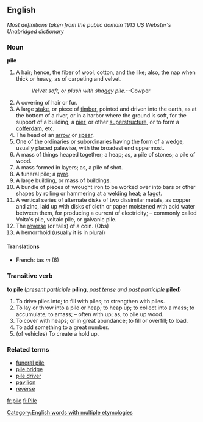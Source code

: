 ==English==

''Most definitions taken from the public domain 1913 US Webster's Unabridged dictionary''

===Noun===
'''pile'''

#A hair; hence, the fiber of wool, cotton, and the like; also, the nap when thick or heavy, as of carpeting and velvet.
#:''Velvet soft, or plush with shaggy pile.''--Cowper
#A covering of hair or fur.
#A large [[stake]], or piece of [[timber]], pointed and driven into the earth, as at the bottom of a river, or in a harbor where the ground is soft, for the support of a building, a [[pier]], or other [[superstructure]], or to form a [[cofferdam]], etc.
#The head of an [[arrow]] or [[spear]].
#One of the ordinaries or subordinaries having the form of a wedge, usually placed palewise, with the broadest end uppermost.
#A mass of things heaped together; a heap; as, a pile of stones; a pile of wood.
#A mass formed in layers; as, a pile of shot.
#A funeral pile; a [[pyre]].
#A large building, or mass of buildings.
#A bundle of pieces of wrought iron to be worked over into bars or other shapes by rolling or hammering at a welding heat; a [[fagot]].
#A vertical series of alternate disks of two dissimilar metals, as copper and zinc, laid up with disks of cloth or paper moistened with acid water between them, for producing a current of electricity; – commonly called Volta's pile, voltaic pile, or galvanic pile.
#The [[reverse]] (or tails) of a coin. (Obs)
#A hemorrhoid (usually it is in plural) 

====Translations====
*French: tas ''m'' (6)
===Transitive verb===
'''to pile''' (''[[present participle]]'' '''piling''', ''[[past tense]] and [[past participle]]'' '''piled''')
#To drive piles into; to fill with piles; to strengthen with piles.
#To lay or throw into a pile or heap; to heap up; to collect into a mass; to accumulate; to amass; – often with up; as, to pile up wood.
#To cover with heaps; or in great abundance; to fill or overfill; to load.
#To add something to a great number.
#(of vehicles) To create a hold up.

===Related terms===
*[[funeral pile]]
*[[pile bridge]]
*[[pile driver]]
*[[pavilion]]
*[[reverse]]

[[Category:English words with multiple etymologies]]

[[fr:pile]]
[[fi:Pile]]